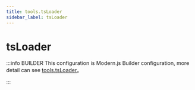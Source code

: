 ```yaml
---
title: tools.tsLoader
sidebar_label: tsLoader
---
```

# tsLoader

:::info BUILDER
This configuration is Modern.js Builder configuration, more detail can see [tools.tsLoader](https://modernjs.dev/builder/en/api/config-tools.html#tools-tsloader)。

:::


<Main />
